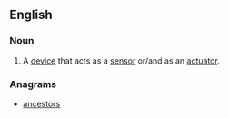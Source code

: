 ==English==

===Noun===
{{en-noun}}

# A [[device]] that acts as a [[sensor]] or/and as an [[actuator]].

===Anagrams===
* [[ancestors#English|ancestors]]